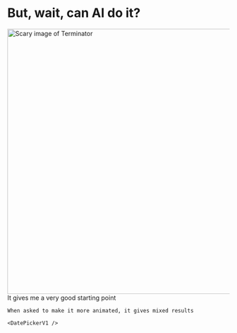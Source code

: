 
# But, wait, can AI do it?

<Row>
  <Column>
    <img src={terminator} width="600" alt="Scary image of Terminator" />
  </Column>
  <Column>
    It gives me a very good starting point
    
    When asked to make it more animated, it gives mixed results

    <DatePickerV1 />
  </Column>
</Row>